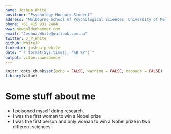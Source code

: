 ```yaml
---
name: Joshua White
position: "Psychology Honours Student"
address: "Melbourne School of Psychological Sciences, University of Melbourne"
phone: +61 415 931 2484
www: newgoldenhammer.com
email: "Joshua.White@outlook.com.au"
twitter: J_P_White
github: WhiteJP
linkedin: joshua-p-white
date: "`r format(Sys.time(), '%B %Y')`"
output: vitae::awesomecv
---
```


```r
knitr::opts_chunk$set(echo = FALSE, warning = FALSE, message = FALSE)
library(vitae)
```

# Some stuff about me

 * I poisoned myself doing research.
 * I was the first woman to win a Nobel prize
 * I was the first person and only woman to win a Nobel prize in two different sciences.
